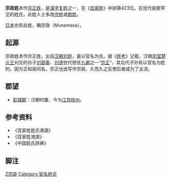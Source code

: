 {{姓氏
|复姓=是
|姓氏=宗政
|拼音=Zōngzhèng
|注音={{Pinyin2zhuyin|Zōng}}{{Pinyin2zhuyin|zhèng}}
|中国大陆=Zongzheng
|台湾=
|香港=
|澳门=
|新加坡=
|马来西亚=
|新字体=宗政
|旧字体=宗政
|平假名=しゅうせい
|片假名=シュウセイ
|越南=Tông Chính
|谚文=종정
|文觀部式=Jongjeong
|馬-賴式=Chongjŏng
|日语罗马字=Shūsei
|反切=
|同音字=
|堂号=
|郡望=[[彭城郡|彭城郡]]
}}

'''宗政姓'''本作[[宗正姓|宗正姓]]，是[[漢字姓氏|漢字]][[复姓|复姓]]之一，在《[[百家姓|百家姓]]》中排第423位。在现代是极罕见的姓氏，此姓人士多改[[宗姓|宗姓]]或[[劉姓|劉姓]]。

[[日本|日本]]也有此姓，稱宗政（Munemasa）。

== 起源 ==
宗政姓本作宗正姓，出自[[汉朝|汉朝]][[刘姓|刘姓]]，是以官名为氏。据《[[姓考|姓考]]》记载，汉朝[[宗室|宗室]][[楚元王|楚元王]]刘交的孙子[[刘郢客|刘郢客]]、[[刘德_(阳城侯)|刘德]]世代担任[[九卿|九卿]]之一“[[宗正|宗正]]”，其后代子孙有以官名为姓的。因为正和政同名，宗正也讹写作宗政，久而久之反使后者成为了主流。

== 郡望 ==
*[[彭城郡|彭城郡]]：汉朝时置，今为[[江苏|江苏]][[徐州|徐州]]。

== 参考资料 ==
{{Reflist|2}}
*《百家姓姓氏溯源》
*《百家姓溯源》
*《中国姓氏辞典》

==脚注==
<references group="注释"/>

[[Category:複姓|Z宗政]]
[[Category:官名姓氏|Category:官名姓氏]]